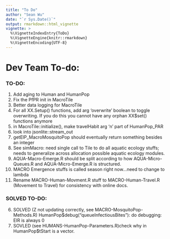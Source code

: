 ```yaml
---
title: "To Do"
author: "Sean Wu"
date: "`r Sys.Date()`"
output: rmarkdown::html_vignette
vignette: >
  %\VignetteIndexEntry{ToDo}
  %\VignetteEngine{knitr::rmarkdown}
  %\VignetteEncoding{UTF-8}
---
```

# Dev Team To-do:

### TO-DO:
  1. Add aging to Human and HumanPop
  2. Fix the PfPR init in MacroTile
  3. Better data logging for MacroTile
  4. For all XX.Setup() functions, add arg 'overwrite' boolean to toggle overwriting. If you do this you cannot have any orphan XX$set() functions anymore
  5. in MacroTile::initialize(), make travelHabit arg 'n' part of HumanPop_PAR
  6. look into jsonlite::stream_out
  7. getEIP_MacroMosquitoPop should eventually return something besides an integer
  8. See simMacro: need single call to Tile to do all aquatic ecology stuffs; needs to generalize across allocation possible aquatic ecology modules.
  9. AQUA-Macro-Emerge.R should be split according to how AQUA-Micro-Queues.R and AQUA-Micro-Emerge.R is structured.
  10. MACRO Emergence stuffs is called season right now...need to change to lambda
  11. Rename MACRO-Human-Movment.R stuff to MACRO-Human-Travel.R (Movement to Travel) for consistency with online docs.

### SOLVED TO-DO:
  6. SOLVED (Z not updating correctly, see MACRO-MosquitoPop-Methods.R) HumanPop$debug("queueInfectiousBites"): do debugging: EIR is always 0
  7. SOVLED (see HUMANS-HumanPop-Parameters.R)check why in HumanPop$tStart is a vector.
